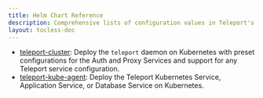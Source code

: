 ```yaml
---
title: Helm Chart Reference
description: Comprehensive lists of configuration values in Teleport's Helm charts
layout: tocless-doc
---
```


- [teleport-cluster](./helm-reference/teleport-cluster.mdx): Deploy the
  `teleport` daemon on Kubernetes with preset configurations for the Auth and
  Proxy Services and support for any Teleport service configuration.
- [teleport-kube-agent](./helm-reference/teleport-kube-agent.mdx): Deploy the
  Teleport Kubernetes Service, Application Service, or Database Service on
  Kubernetes.
